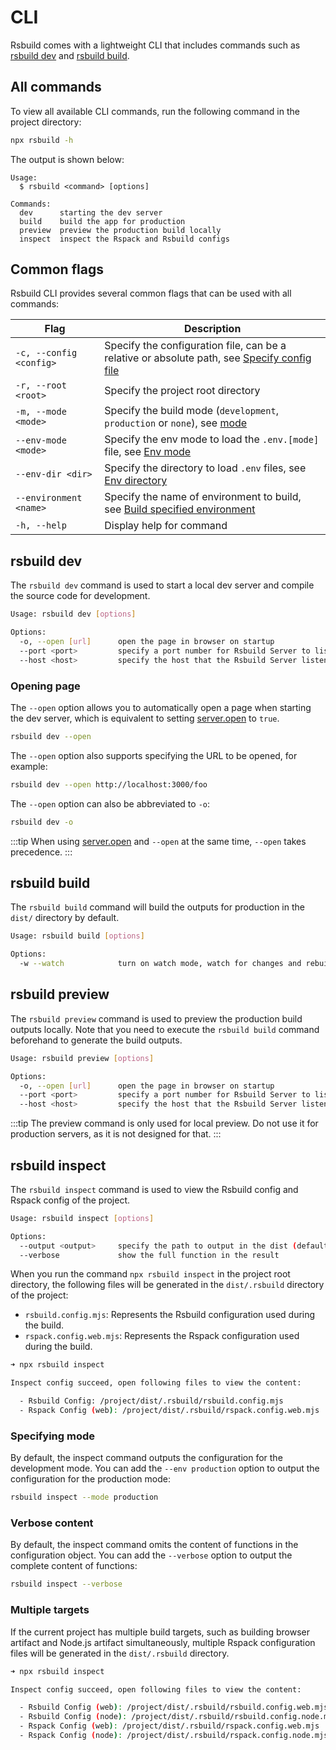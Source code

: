 # CLI

Rsbuild comes with a lightweight CLI that includes commands such as [rsbuild dev](#rsbuild-dev) and [rsbuild build](#rsbuild-build).

## All commands

To view all available CLI commands, run the following command in the project directory:

```bash
npx rsbuild -h
```

The output is shown below:

```text
Usage:
  $ rsbuild <command> [options]

Commands:
  dev      starting the dev server
  build    build the app for production
  preview  preview the production build locally
  inspect  inspect the Rspack and Rsbuild configs
```

## Common flags

Rsbuild CLI provides several common flags that can be used with all commands:

| Flag                    | Description                                                                                                                                       |
| ----------------------- | ------------------------------------------------------------------------------------------------------------------------------------------------- |
| `-c, --config <config>` | Specify the configuration file, can be a relative or absolute path, see [Specify config file](/guide/basic/configure-rsbuild#specify-config-file) |
| `-r, --root <root>`     | Specify the project root directory                                                                                                                |
| `-m, --mode <mode>`     | Specify the build mode (`development`, `production` or `none`), see [mode](/config/mode)                                                          |
| `--env-mode <mode>`     | Specify the env mode to load the `.env.[mode]` file, see [Env mode](/guide/advanced/env-vars#env-mode)                                            |
| `--env-dir <dir>`       | Specify the directory to load `.env` files, see [Env directory](/guide/advanced/env-vars#env-directory)                                           |
| `--environment <name>`  | Specify the name of environment to build, see [Build specified environment](/guide/advanced/environments#build-specified-environment)             |
| `-h, --help`            | Display help for command                                                                                                                          |

## rsbuild dev

The `rsbuild dev` command is used to start a local dev server and compile the source code for development.

```bash
Usage: rsbuild dev [options]

Options:
  -o, --open [url]      open the page in browser on startup
  --port <port>         specify a port number for Rsbuild Server to listen
  --host <host>         specify the host that the Rsbuild Server listens to
```

### Opening page

The `--open` option allows you to automatically open a page when starting the dev server, which is equivalent to setting [server.open](/config/server/open) to `true`.

```bash
rsbuild dev --open
```

The `--open` option also supports specifying the URL to be opened, for example:

```bash
rsbuild dev --open http://localhost:3000/foo
```

The `--open` option can also be abbreviated to `-o`:

```bash
rsbuild dev -o
```

:::tip
When using [server.open](/config/server/open) and `--open` at the same time, `--open` takes precedence.
:::

## rsbuild build

The `rsbuild build` command will build the outputs for production in the `dist/` directory by default.

```bash
Usage: rsbuild build [options]

Options:
  -w --watch            turn on watch mode, watch for changes and rebuild
```

## rsbuild preview

The `rsbuild preview` command is used to preview the production build outputs locally. Note that you need to execute the `rsbuild build` command beforehand to generate the build outputs.

```bash
Usage: rsbuild preview [options]

Options:
  -o, --open [url]      open the page in browser on startup
  --port <port>         specify a port number for Rsbuild Server to listen
  --host <host>         specify the host that the Rsbuild Server listens to
```

:::tip
The preview command is only used for local preview. Do not use it for production servers, as it is not designed for that.
:::

## rsbuild inspect

The `rsbuild inspect` command is used to view the Rsbuild config and Rspack config of the project.

```bash
Usage: rsbuild inspect [options]

Options:
  --output <output>     specify the path to output in the dist (default: ".rsbuild")
  --verbose             show the full function in the result
```

When you run the command `npx rsbuild inspect` in the project root directory, the following files will be generated in the `dist/.rsbuild` directory of the project:

- `rsbuild.config.mjs`: Represents the Rsbuild configuration used during the build.
- `rspack.config.web.mjs`: Represents the Rspack configuration used during the build.

```bash
➜ npx rsbuild inspect

Inspect config succeed, open following files to view the content:

  - Rsbuild Config: /project/dist/.rsbuild/rsbuild.config.mjs
  - Rspack Config (web): /project/dist/.rsbuild/rspack.config.web.mjs
```

### Specifying mode

By default, the inspect command outputs the configuration for the development mode. You can add the `--env production` option to output the configuration for the production mode:

```bash
rsbuild inspect --mode production
```

### Verbose content

By default, the inspect command omits the content of functions in the configuration object. You can add the `--verbose` option to output the complete content of functions:

```bash
rsbuild inspect --verbose
```

### Multiple targets

If the current project has multiple build targets, such as building browser artifact and Node.js artifact simultaneously, multiple Rspack configuration files will be generated in the `dist/.rsbuild` directory.

```bash
➜ npx rsbuild inspect

Inspect config succeed, open following files to view the content:

  - Rsbuild Config (web): /project/dist/.rsbuild/rsbuild.config.web.mjs
  - Rsbuild Config (node): /project/dist/.rsbuild/rsbuild.config.node.mjs
  - Rspack Config (web): /project/dist/.rsbuild/rspack.config.web.mjs
  - Rspack Config (node): /project/dist/.rsbuild/rspack.config.node.mjs
```
